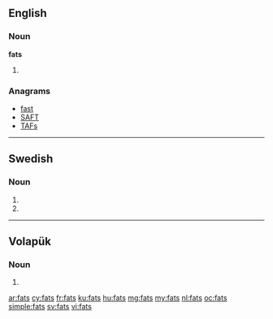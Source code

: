 ==English==

===Noun===
'''fats'''

# {{plural of|fat}}

===Anagrams===
* [[fast#English|fast]]
* [[SAFT#English|SAFT]]
* [[TAFs#English|TAFs]]

----

==Swedish==

===Noun===
{{head|sv|noun form}}

# {{sv-noun-form-indef-gen|fat}}
# {{sv-noun-form-indef-gen-pl|fat}}

----

==Volapük==

===Noun===
{{head|vo|noun form}}

# {{inflection of|fat||nom|p|lang=vo}}

[[ar:fats]]
[[cy:fats]]
[[fr:fats]]
[[ku:fats]]
[[hu:fats]]
[[mg:fats]]
[[my:fats]]
[[nl:fats]]
[[oc:fats]]
[[simple:fats]]
[[sv:fats]]
[[vi:fats]]